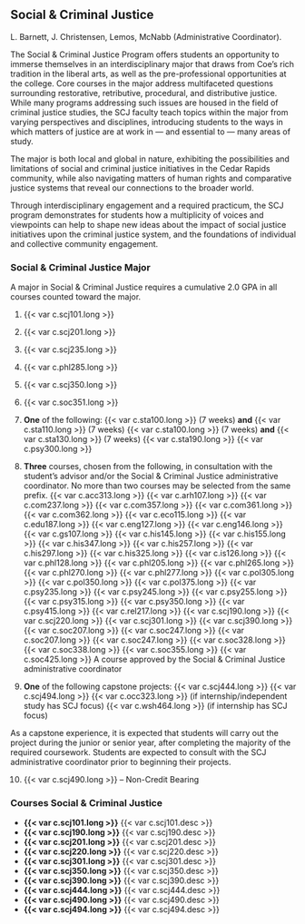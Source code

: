 ## Social & Criminal Justice
L. Barnett, J. Christensen, Lemos, McNabb (Administrative Coordinator).

The Social & Criminal Justice Program offers students an opportunity to immerse themselves in an interdisciplinary major that draws from Coe’s rich tradition in the liberal arts, as well as the pre-professional opportunities at the college. Core courses in the major address multifaceted questions surrounding restorative, retributive, procedural, and distributive justice. While many programs addressing such issues are housed in the field of criminal justice studies, the SCJ faculty teach topics within the major from varying perspectives and disciplines, introducing students to the ways in which matters of justice are at work in — and essential to — many areas of study.

The major is both local and global in nature, exhibiting the possibilities and limitations of social and criminal justice initiatives in the Cedar Rapids community, while also navigating matters of human rights and comparative justice systems that reveal our connections to the broader world.

Through interdisciplinary engagement and a required practicum, the SCJ program demonstrates for students how a multiplicity of voices and viewpoints can help to shape new ideas about the impact of social justice initiatives upon the criminal justice system, and the foundations of individual and collective community engagement.

### Social & Criminal Justice Major
A major in Social & Criminal Justice requires a cumulative 2.0 GPA in all courses counted toward the major.

1. {{< var c.scj101.long >}} 

2. {{< var c.scj201.long >}} 

3. {{< var c.scj235.long >}} 

4. {{< var c.phl285.long >}} 

5. {{< var c.scj350.long >}} 

6. {{< var c.soc351.long >}}
 
7. **One** of the following:
	{{< var c.sta100.long >}} (7 weeks) **and** {{< var c.sta110.long >}} (7 weeks)
	{{< var c.sta100.long >}} (7 weeks) **and** {{< var c.sta130.long >}} (7 weeks)
	{{< var c.sta190.long >}}
	{{< var c.psy300.long >}}

8. **Three** courses, chosen from the following, in consultation with the student’s advisor and/or the Social & Criminal Justice administrative coordinator. No more than two courses may be selected from the same prefix.
	{{< var c.acc313.long >}}
	{{< var c.arh107.long >}}
	{{< var c.com237.long >}}
	{{< var c.com357.long >}}
	{{< var c.com361.long >}}
	{{< var c.com362.long >}}
	{{< var c.eco115.long >}}
	{{< var c.edu187.long >}}
	{{< var c.eng127.long >}}
	{{< var c.eng146.long >}}
	{{< var c.gs107.long >}}
	{{< var c.his145.long >}}
	{{< var c.his155.long >}}
	{{< var c.his347.long >}}
	{{< var c.his257.long >}}
	{{< var c.his297.long >}}
	{{< var c.his325.long >}}
	{{< var c.is126.long >}}
	{{< var c.phl128.long >}}
	{{< var c.phl205.long >}}
	{{< var c.phl265.long >}}
	{{< var c.phl270.long >}}
	{{< var c.phl277.long >}}
	{{< var c.pol305.long >}}
	{{< var c.pol350.long >}}
	{{< var c.pol375.long >}}
	{{< var c.psy235.long >}}
	{{< var c.psy245.long >}}
	{{< var c.psy255.long >}}
	{{< var c.psy315.long >}}
	{{< var c.psy350.long >}}
	{{< var c.psy415.long >}}
	{{< var c.rel217.long >}}
	{{< var c.scj190.long >}}
	{{< var c.scj220.long >}}
	{{< var c.scj301.long >}}
	{{< var c.scj390.long >}}
	{{< var c.soc207.long >}}
	{{< var c.soc247.long >}}
	{{< var c.soc207.long >}}
	{{< var c.soc247.long >}}
	{{< var c.soc328.long >}}
	{{< var c.soc338.long >}}
	{{< var c.soc355.long >}}
	{{< var c.soc425.long >}}
	A course approved by the Social & Criminal Justice administrative coordinator

9. **One** of the following capstone projects:
	{{< var c.scj444.long >}}
	{{< var c.scj494.long >}}
	{{< var c.occ323.long >}} (if internship/independent study has SCJ focus)
	{{< var c.wsh464.long >}} (if internship has SCJ focus)

As a capstone experience, it is expected that students will carry out the project during the junior or senior year, after completing the majority of the required coursework. Students are expected to consult with the SCJ administrative coordinator prior to beginning their projects. 

10. {{< var c.scj490.long >}} -- Non-Credit Bearing

### Courses Social & Criminal Justice

- **{{< var c.scj101.long >}}**
  {{< var c.scj101.desc >}}  
- **{{< var c.scj190.long >}}**
  {{< var c.scj190.desc >}}
- **{{< var c.scj201.long >}}**
  {{< var c.scj201.desc >}}  
- **{{< var c.scj220.long >}}**
  {{< var c.scj220.desc >}}
- **{{< var c.scj301.long >}}**
  {{< var c.scj301.desc >}}  
- **{{< var c.scj350.long >}}**
  {{< var c.scj350.desc >}}
- **{{< var c.scj390.long >}}**
  {{< var c.scj390.desc >}}  
- **{{< var c.scj444.long >}}**
  {{< var c.scj444.desc >}}
- **{{< var c.scj490.long >}}**
  {{< var c.scj490.desc >}}
- **{{< var c.scj494.long >}}**
  {{< var c.scj494.desc >}}  